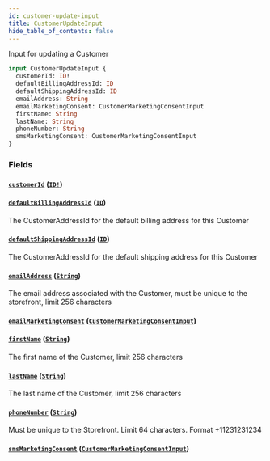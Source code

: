 ```yaml
---
id: customer-update-input
title: CustomerUpdateInput
hide_table_of_contents: false
---
```



Input for updating a Customer

```graphql
input CustomerUpdateInput {
  customerId: ID!
  defaultBillingAddressId: ID
  defaultShippingAddressId: ID
  emailAddress: String
  emailMarketingConsent: CustomerMarketingConsentInput
  firstName: String
  lastName: String
  phoneNumber: String
  smsMarketingConsent: CustomerMarketingConsentInput
}
```


### Fields

#### [`customerId`](#) ([`ID!`](/demand/api/graphql-storefront/reference/scalars/id))




#### [`defaultBillingAddressId`](#) ([`ID`](/demand/api/graphql-storefront/reference/scalars/id))

The CustomerAddressId for the default billing address for this Customer


#### [`defaultShippingAddressId`](#) ([`ID`](/demand/api/graphql-storefront/reference/scalars/id))

The CustomerAddressId for the default shipping address for this Customer


#### [`emailAddress`](#) ([`String`](/demand/api/graphql-storefront/reference/scalars/string))

The email address associated with the Customer, must be unique to the storefront, limit 256 characters


#### [`emailMarketingConsent`](#) ([`CustomerMarketingConsentInput`](/demand/api/graphql-storefront/reference/inputs/customer-marketing-consent-input))




#### [`firstName`](#) ([`String`](/demand/api/graphql-storefront/reference/scalars/string))

The first name of the Customer, limit 256 characters


#### [`lastName`](#) ([`String`](/demand/api/graphql-storefront/reference/scalars/string))

The last name of the Customer, limit 256 characters


#### [`phoneNumber`](#) ([`String`](/demand/api/graphql-storefront/reference/scalars/string))

Must be unique to the Storefront. Limit 64 characters. Format +11231231234


#### [`smsMarketingConsent`](#) ([`CustomerMarketingConsentInput`](/demand/api/graphql-storefront/reference/inputs/customer-marketing-consent-input))







